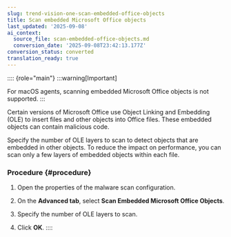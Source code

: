 ```yaml
---
slug: trend-vision-one-scan-embedded-office-objects
title: Scan embedded Microsoft Office objects
last_updated: '2025-09-08'
ai_context:
  source_file: scan-embedded-office-objects.md
  conversion_date: '2025-09-08T23:42:13.177Z'
conversion_status: converted
translation_ready: true
---
```


:::: {role="main"}
:::warning[Important]

For macOS agents, scanning embedded Microsoft Office objects is not supported.
:::

Certain versions of Microsoft Office use Object Linking and Embedding (OLE) to insert files and other objects into Office files. These embedded objects can contain malicious code.

Specify the number of OLE layers to scan to detect objects that are embedded in other objects. To reduce the impact on performance, you can scan only a few layers of embedded objects within each file.

### Procedure {#procedure}

1.  Open the properties of the malware scan configuration.

2.  On the **Advanced tab**, select **Scan Embedded Microsoft Office Objects**.

3.  Specify the number of OLE layers to scan.

4.  Click **OK**.
::::
